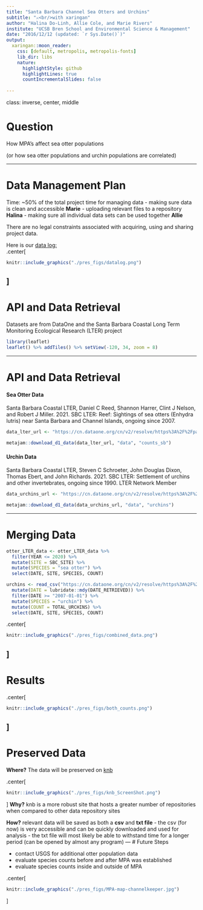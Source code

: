 ```yaml
---
title: "Santa Barbara Channel Sea Otters and Urchins"
subtitle: "⚔<br/>with xaringan"
author: "Halina Do-Linh, Allie Cole, and Marie Rivers"
institute: "UCSB Bren School and Environmental Science & Management"
date: "2016/12/12 (updated: `r Sys.Date()`)"
output:
  xaringan::moon_reader:
    css: [default, metropolis, metropolis-fonts]
    lib_dir: libs
    nature:
      highlightStyle: github
      highlightLines: true
      countIncrementalSlides: false
    
---
```

class: inverse, center, middle

# Question

How MPA's affect sea otter populations

(or how sea otter populations and urchin populations are correlated)

---

# Data Management Plan

Time: ~50% of the total project time for managing  data 
 - making sure  data is clean and accessible **Marie**
 - uploading relevant files to a repository **Halina**
 - making sure all individual data sets can be used together **Allie**

There are no legal constraints associated with acquiring, using and sharing project data. 					
					
Here is our [data log:](https://docs.google.com/spreadsheets/d/1E1X1hMrVCVCBCzP8_eBNz5QEc9xEMgIsqt7brjhbegc/edit?usp=sharing)	
.center[
```r
knitr::include_graphics("./pres_figs/datalog.png")
```
]
---

# API and Data Retrieval
Datasets are from DataOne and the Santa Barbara Coastal Long Term Monitoring Ecological Research (LTER) project

```r
library(leaflet)
leaflet() %>% addTiles() %>% setView(-120, 34, zoom = 8)
```
---

# API and Data Retrieval
#### Sea Otter Data  
Santa Barbara Coastal LTER, Daniel C Reed, Shannon Harrer, Clint J Nelson, and Robert J Miller. 2021. SBC LTER: Reef: Sightings of sea otters (Enhydra lutris) near Santa Barbara and Channel Islands, ongoing since 2007.

```r
data_lter_url <- "https://cn.dataone.org/cn/v2/resolve/https%3A%2F%2Fpasta.lternet.edu%2Fpackage%2Fdata%2Feml%2Fknb-lter-sbc%2F61%2F8%2F85e13b27599bf1ed68c7930674e1e7bd"

metajam::download_d1_data(data_lter_url, "data", "counts_sb")
```

#### Urchin Data
Santa Barbara Coastal LTER, Steven C Schroeter, John Douglas Dixon, Thomas Ebert, and John Richards. 2021. SBC LTER: Settlement of urchins and other invertebrates, ongoing since 1990. LTER Network Member

```r
data_urchins_url <- "https://cn.dataone.org/cn/v2/resolve/https%3A%2F%2Fpasta.lternet.edu%2Fpackage%2Fdata%2Feml%2Fknb-lter-sbc%2F52%2F10%2F6f1d97294f041ee3d39cda102e0223af"

metajam::download_d1_data(data_urchins_url, "data", "urchins")
```

---

# Merging Data
```r
otter_LTER_data <- otter_LTER_data %>%
  filter(YEAR <= 2020) %>%
  mutate(SITE = SBC_SITE) %>%
  mutate(SPECIES = "sea otter") %>%
  select(DATE, SITE, SPECIES, COUNT)
```

```r
urchins <- read_csv("https://cn.dataone.org/cn/v2/resolve/https%3A%2F%2Fpasta.lternet.edu%2Fpackage%2Fdata%2Feml%2Fknb-lter-sbc%2F52%2F10%2F6f1d97294f041ee3d39cda102e0223af", na = "-99999") %>%
  mutate(DATE = lubridate::mdy(DATE_RETRIEVED)) %>%
  filter(DATE >= "2007-01-01") %>%
  mutate(SPECIES = "urchin") %>%
  mutate(COUNT = TOTAL_URCHINS) %>%
  select(DATE, SITE, SPECIES, COUNT)
```
.center[
```r
knitr::include_graphics("./pres_figs/combined_data.png")
```
]
---

# Results
.center[
```r
knitr::include_graphics("./pres_figs/both_counts.png")
```
]
---
# Preserved Data
**Where?** The data will be preserved on [knb](https://dev.nceas.ucsb.edu/view/urn%3Auuid%3A89a211be-22dd-418b-a24b-9be29dc96f09)

.center[
```r
knitr::include_graphics("./pres_figs/knb_ScreenShot.png")
```
]
**Why?** knb is a more robust site that hosts a greater number of repositories when compared to other data repository sites

**How?** relevant data will be saved as both a **csv** and **txt file** 
- the csv (for now) is very accessible and can be quickly downloaded and used for analysis
- the txt file will most likely be able to withstand time for a longer period (can be opened by almost any program)
---
# Future Steps

- contact USGS for additional otter population data
- evaluate species counts before and after MPA was established
- evaluate species counts inside and outside of MPA

.center[
```r
knitr::include_graphics("./pres_figs/MPA-map-channelkeeper.jpg")
```
]

